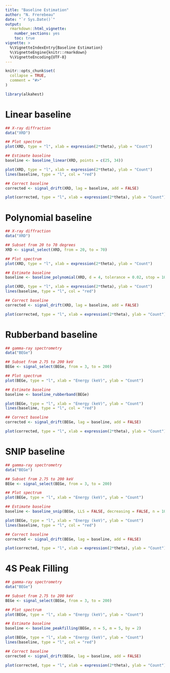 ```yaml
---
title: "Baseline Estimation"
author: "N. Frerebeau"
date: "`r Sys.Date()`"
output:
  rmarkdown::html_vignette:
    number_sections: yes
    toc: true
vignette: >
  %\VignetteIndexEntry{Baseline Estimation}
  %\VignetteEngine{knitr::rmarkdown}
  %\VignetteEncoding{UTF-8}
---
```


```r
knitr::opts_chunk$set(
  collapse = TRUE,
  comment = "#>"
)
```

```r
library(alkahest)
```

# Linear baseline

```r
## X-ray diffraction
data("XRD")

## Plot spectrum
plot(XRD, type = "l", xlab = expression(2*theta), ylab = "Count")

## Estimate baseline
baseline <- baseline_linear(XRD, points = c(25, 34))

plot(XRD, type = "l", xlab = expression(2*theta), ylab = "Count")
lines(baseline, type = "l", col = "red")

## Correct baseline
corrected <- signal_drift(XRD, lag = baseline, add = FALSE)

plot(corrected, type = "l", xlab = expression(2*theta), ylab = "Count")
```

# Polynomial baseline

```r
## X-ray diffraction
data("XRD")

## Subset from 20 to 70 degrees
XRD <- signal_select(XRD, from = 20, to = 70)

## Plot spectrum
plot(XRD, type = "l", xlab = expression(2*theta), ylab = "Count")

## Estimate baseline
baseline <- baseline_polynomial(XRD, d = 4, tolerance = 0.02, stop = 1000)

plot(XRD, type = "l", xlab = expression(2*theta), ylab = "Count")
lines(baseline, type = "l", col = "red")

## Correct baseline
corrected <- signal_drift(XRD, lag = baseline, add = FALSE)

plot(corrected, type = "l", xlab = expression(2*theta), ylab = "Count")
```

# Rubberband baseline

```r
## gamma-ray spectrometry
data("BEGe")

## Subset from 2.75 to 200 keV
BEGe <- signal_select(BEGe, from = 3, to = 200)

## Plot spectrum
plot(BEGe, type = "l", xlab = "Energy (keV)", ylab = "Count")

## Estimate baseline
baseline <- baseline_rubberband(BEGe)

plot(BEGe, type = "l", xlab = "Energy (keV)", ylab = "Count")
lines(baseline, type = "l", col = "red")

## Correct baseline
corrected <- signal_drift(BEGe, lag = baseline, add = FALSE)

plot(corrected, type = "l", xlab = expression(2*theta), ylab = "Count")
```

# SNIP baseline

```r
## gamma-ray spectrometry
data("BEGe")

## Subset from 2.75 to 200 keV
BEGe <- signal_select(BEGe, from = 3, to = 200)

## Plot spectrum
plot(BEGe, type = "l", xlab = "Energy (keV)", ylab = "Count")

## Estimate baseline
baseline <- baseline_snip(BEGe, LLS = FALSE, decreasing = FALSE, n = 100)

plot(BEGe, type = "l", xlab = "Energy (keV)", ylab = "Count")
lines(baseline, type = "l", col = "red")

## Correct baseline
corrected <- signal_drift(BEGe, lag = baseline, add = FALSE)

plot(corrected, type = "l", xlab = expression(2*theta), ylab = "Count")
```

# 4S Peak Filling

```r
## gamma-ray spectrometry
data("BEGe")

## Subset from 2.75 to 200 keV
BEGe <- signal_select(BEGe, from = 3, to = 200)

## Plot spectrum
plot(BEGe, type = "l", xlab = "Energy (keV)", ylab = "Count")

## Estimate baseline
baseline <- baseline_peakfilling(BEGe, n = 5, m = 5, by = 2)

plot(BEGe, type = "l", xlab = "Energy (keV)", ylab = "Count")
lines(baseline, type = "l", col = "red")

## Correct baseline
corrected <- signal_drift(BEGe, lag = baseline, add = FALSE)

plot(corrected, type = "l", xlab = expression(2*theta), ylab = "Count")
```
